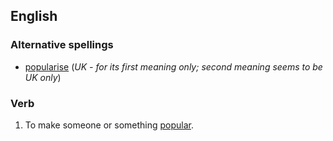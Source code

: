 ==English==

===Alternative spellings===
*[[popularise]] (''UK - for its first meaning only; second meaning seems to be UK only'')

===Verb===
{{En-infl-reg-vowel|populariz|e}}
# To make someone or something [[popular]].